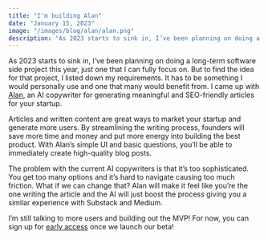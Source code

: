 ```yaml
---
title: "I'm building Alan"
date: "January 15, 2023"
image: "/images/blog/alan/alan.png"
description: "As 2023 starts to sink in, I’ve been planning on doing a long-term software side project this year, just one that I can fully focus on. But to find the idea for that project, I listed down my requirements. It has to be something I would personally"
---
```


As 2023 starts to sink in, I’ve been planning on doing a long-term software side project this year, just one that I can fully focus on. But to find the idea for that project, I listed down my requirements. It has to be something I would personally use and one that many would benefit from. I came up with <a href="https://alan.so" target="_blank">Alan</a>, an AI copywriter for generating meaningful and SEO-friendly articles for your startup.

Articles and written content are great ways to market your startup and generate more users. By streamlining the writing process, founders will save more time and money and put more energy into building the best product. With Alan’s simple UI and basic questions, you’ll be able to immediately create high-quality blog posts.

The problem with the current AI copywriters is that it’s too sophisticated. You get too many options and it’s hard to navigate causing too much friction. What if we can change that? Alan will make it feel like you’re the one writing the article and the AI will just boost the process giving you a similar experience with Substack and Medium.

I’m still talking to more users and building out the MVP! For now, you can sign up for <a href="https://alan.so" target="_blank">early access</a> once we launch our beta!